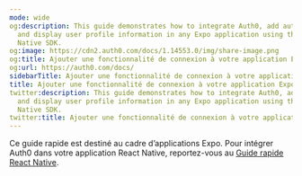 ```yaml
---
mode: wide
og:description: This guide demonstrates how to integrate Auth0, add authentication,
  and display user profile information in any Expo application using the Auth0 React
  Native SDK.
og:image: https://cdn2.auth0.com/docs/1.14553.0/img/share-image.png
og:title: Ajouter une fonctionnalité de connexion à votre application Expo
og:url: https://auth0.com/docs/
sidebarTitle: Ajouter une fonctionnalité de connexion à votre application Expo
title: Ajouter une fonctionnalité de connexion à votre application Expo
twitter:description: This guide demonstrates how to integrate Auth0, add authentication,
  and display user profile information in any Expo application using the Auth0 React
  Native SDK.
twitter:title: Ajouter une fonctionnalité de connexion à votre application Expo
---
```


Ce guide rapide est destiné au cadre d’applications Expo. Pour intégrer Auth0 dans votre application React Native, reportez-vous au [Guide rapide React Native](/react-native).